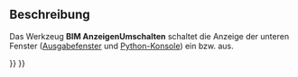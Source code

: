 <languages/>

{{Docnav/de
|[[BIM_Preflight/de|Vorabkontrolle]]
|[[BIM_Trash/de|Papierkorb]]
|[[BIM_Workbench/de|BIM]]
|IconL=BIM_Preflight.svg
|IconR=BIM_Trash.svg
|IconC=Workbench_BIM.svg
}}

{{GuiCommand/de
|Name=BIM TogglePanels
|Name/de=BIM AnzeigenUmschalten
|MenuLocation=Utils → Untere Fenter umschalten
|Workbenches=[[BIM_Workbench/de|BIM]]
}}

<span id="Description"></span>
==Beschreibung==

Das Werkzeug '''BIM AnzeigenUmschalten''' schaltet die Anzeige der unteren Fenster ([[Report_view/de|Ausgabefenster]] und [[Python_console/de|Python-Konsole]]) ein bzw. aus.


{{Docnav/de
|[[BIM_Preflight/de|Vorabkontrolle]]
|[[BIM_Trash/de|Papierkorb]]
|[[BIM_Workbench/de|BIM]]
|IconL=BIM_Preflight.svg
|IconR=BIM_Trash.svg
|IconC=Workbench_BIM.svg
}}

{{BIM_Tools_navi{{#translation:}}}}
{{Userdocnavi{{#translation:}}}}